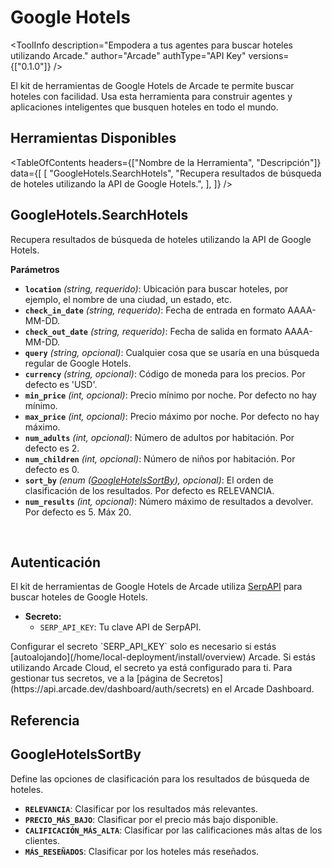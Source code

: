 # Google Hotels


<ToolInfo
  description="Empodera a tus agentes para buscar hoteles utilizando Arcade."
  author="Arcade"
  authType="API Key"
  versions={["0.1.0"]}
/>

<Badges repo="arcadeai/arcade-google-hotels" />

El kit de herramientas de Google Hotels de Arcade te permite buscar hoteles con facilidad. Usa esta herramienta para construir agentes y aplicaciones inteligentes que busquen hoteles en todo el mundo.

## Herramientas Disponibles

<TableOfContents
  headers={["Nombre de la Herramienta", "Descripción"]}
  data={[
    [
      "GoogleHotels.SearchHotels",
      "Recupera resultados de búsqueda de hoteles utilizando la API de Google Hotels.",
    ],
  ]}
/>

## GoogleHotels.SearchHotels

Recupera resultados de búsqueda de hoteles utilizando la API de Google Hotels.

**Parámetros**

- **`location`** _(string, requerido)_: Ubicación para buscar hoteles, por ejemplo, el nombre de una ciudad, un estado, etc.
- **`check_in_date`** _(string, requerido)_: Fecha de entrada en formato AAAA-MM-DD.
- **`check_out_date`** _(string, requerido)_: Fecha de salida en formato AAAA-MM-DD.
- **`query`** _(string, opcional)_: Cualquier cosa que se usaría en una búsqueda regular de Google Hotels.
- **`currency`** _(string, opcional)_: Código de moneda para los precios. Por defecto es 'USD'.
- **`min_price`** _(int, opcional)_: Precio mínimo por noche. Por defecto no hay mínimo.
- **`max_price`** _(int, opcional)_: Precio máximo por noche. Por defecto no hay máximo.
- **`num_adults`** _(int, opcional)_: Número de adultos por habitación. Por defecto es 2.
- **`num_children`** _(int, opcional)_: Número de niños por habitación. Por defecto es 0.
- **`sort_by`** _(enum ([GoogleHotelsSortBy](#googlehotelssortby)), opcional)_: El orden de clasificación de los resultados. Por defecto es RELEVANCIA.
- **`num_results`** _(int, opcional)_: Número máximo de resultados a devolver. Por defecto es 5. Máx 20.

<br />
<TabbedCodeBlock
  tabs={[
    {
      label: "Llamar a la herramienta directamente",
      content: {
        Python: [
          "/examples/integrations/toolkits/search/google_hotels/search_hotels_example_call_tool.py",
        ],
        JavaScript: [
          "/examples/integrations/toolkits/search/google_hotels/search_hotels_example_call_tool.js",
        ],
      },
    },
  ]}
/>

## Autenticación

El kit de herramientas de Google Hotels de Arcade utiliza [SerpAPI](https://serpapi.com/) para buscar hoteles de Google Hotels.

- **Secreto:**
  - `SERP_API_KEY`: Tu clave API de SerpAPI.

<Callout type="info">
  Configurar el secreto `SERP_API_KEY` solo es necesario si estás
  [autoalojando](/home/local-deployment/install/overview) Arcade. Si estás
  utilizando Arcade Cloud, el secreto ya está configurado para ti. Para gestionar tus secretos,
  ve a la [página de Secretos](https://api.arcade.dev/dashboard/auth/secrets) en el
  Arcade Dashboard.
</Callout>

## Referencia

## GoogleHotelsSortBy

Define las opciones de clasificación para los resultados de búsqueda de hoteles.

- **`RELEVANCIA`**: Clasificar por los resultados más relevantes.
- **`PRECIO_MÁS_BAJO`**: Clasificar por el precio más bajo disponible.
- **`CALIFICACIÓN_MÁS_ALTA`**: Clasificar por las calificaciones más altas de los clientes.
- **`MÁS_RESEÑADOS`**: Clasificar por los hoteles más reseñados.

<ToolFooter pipPackageName="arcade_google_hotels" />